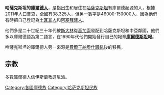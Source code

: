 {{NoteTA
|G1=PP
|G2=TO
}}
{{Unreferenced|time=2021-09-08T11:44:55+00:00}}
'''哈薩克斯坦的[[庫爾德人|庫爾德人]]'''，是指出生和居住在[[哈薩克斯坦|哈薩克斯坦]]有庫爾德起源的人，根據2011年人口普查，全國有38,325人，但另一數字是46000-150000人，因為他們有時把自己登記為[[土耳其人|土耳其人]]和[[阿塞拜疆人|阿塞拜疆人]]。

他們多是二十世紀三十年代被[[斯大林|斯大林]]從[[高加索|高加索]]發配到哈薩克斯坦和中亞鄰國，他們多以庫爾德語為第二語言，在1990年代他們開始發行自己的報章'''[[庫爾德斯坦|庫爾德斯坦]]報'''。

哈薩克斯坦的庫爾德人另一來源是[[費爾干納|費爾干納]][[奧什騷亂|奧什騷亂]]後的移民。

==宗教==
多數庫爾德人信伊斯蘭教遜尼派。

[[Category:各國庫德族|Category:各國庫德族]]
[[Category:哈萨克斯坦民族|Category:哈萨克斯坦民族]]